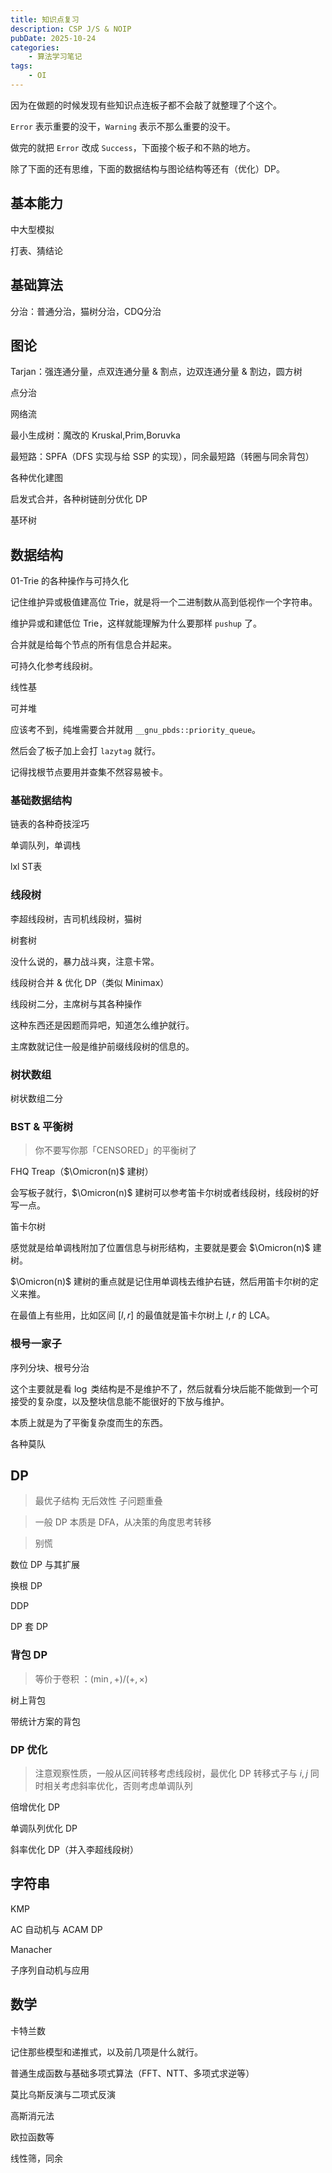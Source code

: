 ```yaml
---
title: 知识点复习
description: CSP J/S & NOIP
pubDate: 2025-10-24
categories:
    - 算法学习笔记
tags:
    - OI
---
```



因为在做题的时候发现有些知识点连板子都不会敲了就整理了个这个。

```Error``` 表示重要的没干，```Warning``` 表示不那么重要的没干。

做完的就把 ```Error``` 改成 ```Success```，下面接个板子和不熟的地方。

除了下面的还有思维，下面的数据结构与图论结构等还有（优化）DP。

## 基本能力

<Error>中大型模拟</Error>

<Error>打表、猜结论</Error>

## 基础算法

<Error>分治：普通分治，猫树分治，CDQ分治</Error>

## 图论

<Error>Tarjan：强连通分量，点双连通分量 & 割点，边双连通分量 & 割边，圆方树</Error>

<Error>点分治</Error>

<Error>网络流</Error>

<Error>最小生成树：魔改的 Kruskal,Prim,Boruvka</Error>

<Error>最短路：SPFA（DFS 实现与给 SSP 的实现），同余最短路（转圈与同余背包）</Error>

<Error>各种优化建图</Error>

<Error>启发式合并，各种树链剖分优化 DP</Error>

<Error>基环树</Error>

## 数据结构

<Success>01-Trie 的各种操作与可持久化</Success>

<Collapse title = "总结">

记住维护异或极值建高位 Trie，就是将一个二进制数从高到低视作一个字符串。

维护异或和建低位 Trie，这样就能理解为什么要那样 ```pushup``` 了。

合并就是给每个节点的所有信息合并起来。

可持久化参考线段树。

</Collapse>

<Error>线性基</Error>

<Success>可并堆</Success>

<Collapse title = "总结">

应该考不到，纯堆需要合并就用 ```__gnu_pbds::priority_queue```。

然后会了板子加上会打 ```lazytag``` 就行。

记得找根节点要用并查集不然容易被卡。

</Collapse>

### 基础数据结构

<Error>链表的各种奇技淫巧</Error>

<Error>单调队列，单调栈</Error>

<Error>lxl ST表</Error>

### 线段树

<Error>李超线段树，吉司机线段树，猫树</Error>

<Success>树套树</Success>

<Collapse title = "总结">

没什么说的，暴力战斗爽，注意卡常。

</Collapse>

<Error>线段树合并 & 优化 DP（类似 Minimax）</Error>

<Success>线段树二分，主席树与其各种操作</Success>

<Collapse title = "总结">

这种东西还是因题而异吧，知道怎么维护就行。

主席数就记住一般是维护前缀线段树的信息的。

</Collapse>

### 树状数组

<Error>树状数组二分</Error>

### BST & 平衡树

> 你不要写你那「CENSORED」的平衡树了

<Success>FHQ Treap（$\Omicron(n)$ 建树）</Success>

<Collapse title = "总结">

会写板子就行，$\Omicron(n)$ 建树可以参考笛卡尔树或者线段树，线段树的好写一点。

</Collapse>

<Success>笛卡尔树</Success>

<Collapse title = "总结">

感觉就是给单调栈附加了位置信息与树形结构，主要就是要会 $\Omicron(n)$ 建树。

$\Omicron(n)$ 建树的重点就是记住用单调栈去维护右链，然后用笛卡尔树的定义来推。

在最值上有些用，比如区间 $[l,r]$ 的最值就是笛卡尔树上 $l,r$ 的 LCA。

</Collapse>

### 根号一家子

<Success>序列分块、根号分治</Success>

<Collapse title = "总结">

这个主要就是看 $\log$ 类结构是不是维护不了，然后就看分块后能不能做到一个可接受的复杂度，以及整块信息能不能很好的下放与维护。

本质上就是为了平衡复杂度而生的东西。

</Collapse>

<Warning>各种莫队</Warning>

## DP

> 最优子结构 无后效性 子问题重叠

> 一般 DP 本质是 DFA，从决策的角度思考转移

> 别慌

<Error>数位 DP 与其扩展</Error>

<Error>换根 DP</Error>

<Warning>DDP</Warning>

<Warning>DP 套 DP</Warning>

### 背包 DP

> 等价于卷积 ：$(\min,+) / (+,\times)$

<Error>树上背包</Error>

<Error>带统计方案的背包</Error>

### DP 优化

> 注意观察性质，一般从区间转移考虑线段树，最优化 DP 转移式子与 $i,j$ 同时相关考虑斜率优化，否则考虑单调队列

<Error>倍增优化 DP</Error>

<Error>单调队列优化 DP</Error>

<Success>斜率优化 DP（并入李超线段树）</Success>

## 字符串

<Error>KMP</Error>

<Error>AC 自动机与 ACAM DP</Error>

<Error>Manacher</Error>

<Error>子序列自动机与应用</Error>

## 数学

<Success>卡特兰数</Success>

<Collapse title = "总结">

记住那些模型和递推式，以及前几项是什么就行。

</Collapse>

<Warning>普通生成函数与基础多项式算法（FFT、NTT、多项式求逆等）</Warning>

<Error>莫比乌斯反演与二项式反演</Error>

<Error>高斯消元法</Error>

<Error>欧拉函数等</Error>

<Error>线性筛，同余</Error>